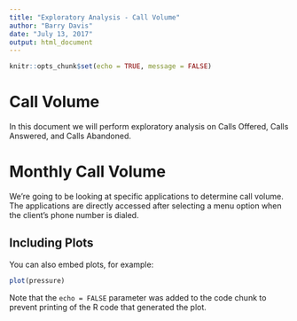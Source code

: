 ```yaml
---
title: "Exploratory Analysis - Call Volume"
author: "Barry Davis"
date: "July 13, 2017"
output: html_document
---
```


```r
knitr::opts_chunk$set(echo = TRUE, message = FALSE)
```

# Call Volume
In this document we will perform exploratory analysis on Calls Offered, Calls Answered, and Calls Abandoned. 

# Monthly Call Volume
We're going to be looking at specific applications to determine call volume. The applications are directly accessed after selecting a menu option when the client's phone number is dialed.



## Including Plots

You can also embed plots, for example:

```r
plot(pressure)
```

Note that the `echo = FALSE` parameter was added to the code chunk to prevent printing of the R code that generated the plot.

